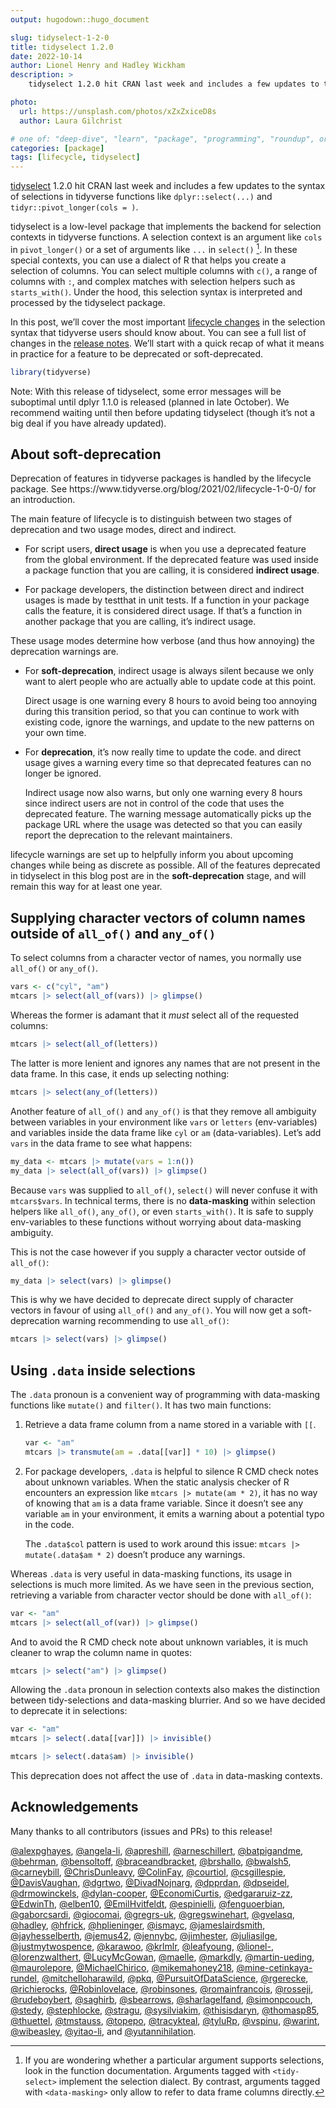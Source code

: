 ```yaml
---
output: hugodown::hugo_document

slug: tidyselect-1-2-0
title: tidyselect 1.2.0
date: 2022-10-14
author: Lionel Henry and Hadley Wickham
description: >
    tidyselect 1.2.0 hit CRAN last week and includes a few updates to the syntax of selections in tidyverse functions.

photo:
  url: https://unsplash.com/photos/xZxZxiceD8s
  author: Laura Gilchrist

# one of: "deep-dive", "learn", "package", "programming", "roundup", or "other"
categories: [package]
tags: [lifecycle, tidyselect]
---
```


<!--
TODO:
* [ ] Look over / edit the post's title in the yaml
* [ ] Edit (or delete) the description; note this appears in the Twitter card
* [ ] Pick category and tags (see existing with `hugodown::tidy_show_meta()`)
* [ ] Find photo & update yaml metadata
* [ ] Create `thumbnail-sq.jpg`; height and width should be equal
* [ ] Create `thumbnail-wd.jpg`; width should be >5x height
* [ ] `hugodown::use_tidy_thumbnails()`
* [ ] Add intro sentence, e.g. the standard tagline for the package
* [ ] `usethis::use_tidy_thanks()`
-->

[tidyselect](https://tidyselect.r-lib.org/) 1.2.0 hit CRAN last week and includes a few updates to the syntax of selections in tidyverse functions like `dplyr::select(...)` and `tidyr::pivot_longer(cols = )`.

tidyselect is a low-level package that implements the backend for selection contexts in tidyverse functions. A selection context is an argument like `cols` in `pivot_longer()` or a set of arguments like `...` in `select()` [^1]. In these special contexts, you can use a dialect of R that helps you create a selection of columns. You can select multiple columns with `c()`, a range of columns with `:`, and complex matches with selection helpers such as `starts_with()`. Under the hood, this selection syntax is interpreted and processed by the tidyselect package.

[^1]: If you are wondering whether a particular argument supports selections, look in the function documentation. Arguments tagged with `<tidy-select>` implement the selection dialect. By contrast, arguments tagged with `<data-masking>` only allow to refer to data frame columns directly.

In this post, we'll cover the most important [lifecycle changes](https://lifecycle.r-lib.org/articles/stages.html) in the selection syntax that tidyverse users should know about. You can see a full list of changes in the [release notes](https://tidyselect.r-lib.org/news/index.html#tidyselect-120). We'll start with a quick recap of what it means in practice for a feature to be deprecated or soft-deprecated.

```r
library(tidyverse)
```

Note: With this release of tidyselect, some error messages will be suboptimal until dplyr 1.1.0 is released (planned in late October). We recommend waiting until then before updating tidyselect (though it's not a big deal if you have already updated).


## About soft-deprecation

Deprecation of features in tidyverse packages is handled by the lifecycle package. See https://www.tidyverse.org/blog/2021/02/lifecycle-1-0-0/ for an introduction.

The main feature of lifecycle is to distinguish between two stages of deprecation and two usage modes, direct and indirect.

- For script users, __direct usage__ is when you use a deprecated feature from the global environment. If the deprecated feature was used inside a package function that you are calling, it is considered __indirect usage__.

- For package developers, the distinction between direct and indirect usages is made by testthat in unit tests. If a function in your package calls the feature, it is considered direct usage. If that's a function in another package that you are calling, it's indirect usage.

These usage modes determine how verbose (and thus how annoying) the deprecation warnings are.

- For __soft-deprecation__, indirect usage is always silent because we only want to alert people who are actually able to update code at this point.

  Direct usage is one warning every 8 hours to avoid being too annoying during this transition period, so that you can continue to work with existing code, ignore the warnings, and update to the new patterns on your own time.

- For __deprecation__, it's now really time to update the code.  and direct usage gives a warning every time so that deprecated features can no longer be ignored.

  Indirect usage now also warns, but only one warning every 8 hours since indirect users are not in control of the code that uses the deprecated feature. The warning message automatically picks up the package URL where the usage was detected so that you can easily report the deprecation to the relevant maintainers.

lifecycle warnings are set up to helpfully inform you about upcoming changes while being as discrete as possible. All of the features deprecated in tidyselect in this blog post are in the **soft-deprecation** stage, and will remain this way for at least one year.


## Supplying character vectors of column names outside of `all_of()` and `any_of()`

To select columns from a character vector of names, you normally use `all_of()` or `any_of()`.

```r
vars <- c("cyl", "am")
mtcars |> select(all_of(vars)) |> glimpse()
```

Whereas the former is adamant that it _must_ select all of the requested columns:

```r
mtcars |> select(all_of(letters))
```

The latter is more lenient and ignores any names that are not present in the data frame. In this case, it ends up selecting nothing:

```r
mtcars |> select(any_of(letters))
```

Another feature of `all_of()` and `any_of()` is that they remove all ambiguity between variables in your environment like `vars` or `letters` (env-variables) and variables inside the data frame like `cyl` or `am` (data-variables). Let's add `vars` in the data frame to see what happens:

```r
my_data <- mtcars |> mutate(vars = 1:n())
my_data |> select(all_of(vars)) |> glimpse()
```

Because `vars` was supplied to `all_of()`, `select()` will never confuse it with `mtcars$vars`. In technical terms, there is no __data-masking__ within selection helpers like `all_of()`, `any_of()`, or even `starts_with()`. It is safe to supply env-variables to these functions without worrying about data-masking ambiguity.

This is not the case however if you supply a character vector outside of `all_of()`:

```r
my_data |> select(vars) |> glimpse()
```

This is why we have decided to deprecate direct supply of character vectors in favour of using `all_of()` and `any_of()`. You will now get a soft-deprecation warning recommending to use `all_of()`:

```r
mtcars |> select(vars) |> glimpse()
```


## Using `.data` inside selections

The `.data` pronoun is a convenient way of programming with data-masking functions like `mutate()` and `filter()`. It has two main functions:

1. Retrieve a data frame column from a name stored in a variable with `[[`.

   ```r
   var <- "am"
   mtcars |> transmute(am = .data[[var]] * 10) |> glimpse()
   ```

2. For package developers, `.data` is helpful to silence R CMD check notes about unknown variables. When the static analysis checker of R encounters an expression like `mtcars |> mutate(am * 2)`, it has no way of knowing that `am` is a data frame variable. Since it doesn't see any variable `am` in your environment, it emits a warning about a potential typo in the code.

   The `.data$col` pattern is used to work around this issue: `mtcars |> mutate(.data$am * 2)` doesn't produce any warnings.

Whereas `.data` is very useful in data-masking functions, its usage in selections is much more limited. As we have seen in the previous section, retrieving a variable from character vector should be done with `all_of()`:

```r
var <- "am"
mtcars |> select(all_of(var)) |> glimpse()
```

And to avoid the R CMD check note about unknown variables, it is much cleaner to wrap the column name in quotes:

```r
mtcars |> select("am") |> glimpse()
```

Allowing the `.data` pronoun in selection contexts also makes the distinction between tidy-selections and data-masking blurrier. And so we have decided to deprecate it in selections:

```r
var <- "am"
mtcars |> select(.data[[var]]) |> invisible()
```

```r
mtcars |> select(.data$am) |> invisible()
```
This deprecation does not affect the use of `.data` in data-masking contexts.

## Acknowledgements

Many thanks to all contributors (issues and PRs) to this release!

  [&#x0040;alexpghayes](https://github.com/alexpghayes), [&#x0040;angela-li](https://github.com/angela-li), [&#x0040;apreshill](https://github.com/apreshill), [&#x0040;arneschillert](https://github.com/arneschillert), [&#x0040;batpigandme](https://github.com/batpigandme), [&#x0040;behrman](https://github.com/behrman), [&#x0040;bensoltoff](https://github.com/bensoltoff), [&#x0040;braceandbracket](https://github.com/braceandbracket), [&#x0040;brshallo](https://github.com/brshallo), [&#x0040;bwalsh5](https://github.com/bwalsh5), [&#x0040;carneybill](https://github.com/carneybill), [&#x0040;ChrisDunleavy](https://github.com/ChrisDunleavy), [&#x0040;ColinFay](https://github.com/ColinFay), [&#x0040;courtiol](https://github.com/courtiol), [&#x0040;csgillespie](https://github.com/csgillespie), [&#x0040;DavisVaughan](https://github.com/DavisVaughan), [&#x0040;dgrtwo](https://github.com/dgrtwo), [&#x0040;DivadNojnarg](https://github.com/DivadNojnarg), [&#x0040;dpprdan](https://github.com/dpprdan), [&#x0040;dpseidel](https://github.com/dpseidel), [&#x0040;drmowinckels](https://github.com/drmowinckels), [&#x0040;dylan-cooper](https://github.com/dylan-cooper), [&#x0040;EconomiCurtis](https://github.com/EconomiCurtis), [&#x0040;edgararuiz-zz](https://github.com/edgararuiz-zz), [&#x0040;EdwinTh](https://github.com/EdwinTh), [&#x0040;elben10](https://github.com/elben10), [&#x0040;EmilHvitfeldt](https://github.com/EmilHvitfeldt), [&#x0040;espinielli](https://github.com/espinielli), [&#x0040;fenguoerbian](https://github.com/fenguoerbian), [&#x0040;gaborcsardi](https://github.com/gaborcsardi), [&#x0040;giocomai](https://github.com/giocomai), [&#x0040;gregrs-uk](https://github.com/gregrs-uk), [&#x0040;gregswinehart](https://github.com/gregswinehart), [&#x0040;gvelasq](https://github.com/gvelasq), [&#x0040;hadley](https://github.com/hadley), [&#x0040;hfrick](https://github.com/hfrick), [&#x0040;hplieninger](https://github.com/hplieninger), [&#x0040;ismayc](https://github.com/ismayc), [&#x0040;jameslairdsmith](https://github.com/jameslairdsmith), [&#x0040;jayhesselberth](https://github.com/jayhesselberth), [&#x0040;jemus42](https://github.com/jemus42), [&#x0040;jennybc](https://github.com/jennybc), [&#x0040;jimhester](https://github.com/jimhester), [&#x0040;juliasilge](https://github.com/juliasilge), [&#x0040;justmytwospence](https://github.com/justmytwospence), [&#x0040;karawoo](https://github.com/karawoo), [&#x0040;krlmlr](https://github.com/krlmlr), [&#x0040;leafyoung](https://github.com/leafyoung), [&#x0040;lionel-](https://github.com/lionel-), [&#x0040;lorenzwalthert](https://github.com/lorenzwalthert), [&#x0040;LucyMcGowan](https://github.com/LucyMcGowan), [&#x0040;maelle](https://github.com/maelle), [&#x0040;markdly](https://github.com/markdly), [&#x0040;martin-ueding](https://github.com/martin-ueding), [&#x0040;maurolepore](https://github.com/maurolepore), [&#x0040;MichaelChirico](https://github.com/MichaelChirico), [&#x0040;mikemahoney218](https://github.com/mikemahoney218), [&#x0040;mine-cetinkaya-rundel](https://github.com/mine-cetinkaya-rundel), [&#x0040;mitchelloharawild](https://github.com/mitchelloharawild), [&#x0040;pkq](https://github.com/pkq), [&#x0040;PursuitOfDataScience](https://github.com/PursuitOfDataScience), [&#x0040;rgerecke](https://github.com/rgerecke), [&#x0040;richierocks](https://github.com/richierocks), [&#x0040;Robinlovelace](https://github.com/Robinlovelace), [&#x0040;robinsones](https://github.com/robinsones), [&#x0040;romainfrancois](https://github.com/romainfrancois), [&#x0040;rosseji](https://github.com/rosseji), [&#x0040;rudeboybert](https://github.com/rudeboybert), [&#x0040;saghirb](https://github.com/saghirb), [&#x0040;sbearrows](https://github.com/sbearrows), [&#x0040;sharlagelfand](https://github.com/sharlagelfand), [&#x0040;simonpcouch](https://github.com/simonpcouch), [&#x0040;stedy](https://github.com/stedy), [&#x0040;stephlocke](https://github.com/stephlocke), [&#x0040;stragu](https://github.com/stragu), [&#x0040;sysilviakim](https://github.com/sysilviakim), [&#x0040;thisisdaryn](https://github.com/thisisdaryn), [&#x0040;thomasp85](https://github.com/thomasp85), [&#x0040;thuettel](https://github.com/thuettel), [&#x0040;tmstauss](https://github.com/tmstauss), [&#x0040;topepo](https://github.com/topepo), [&#x0040;tracykteal](https://github.com/tracykteal), [&#x0040;tyluRp](https://github.com/tyluRp), [&#x0040;vspinu](https://github.com/vspinu), [&#x0040;warint](https://github.com/warint), [&#x0040;wibeasley](https://github.com/wibeasley), [&#x0040;yitao-li](https://github.com/yitao-li), and [&#x0040;yutannihilation](https://github.com/yutannihilation).
